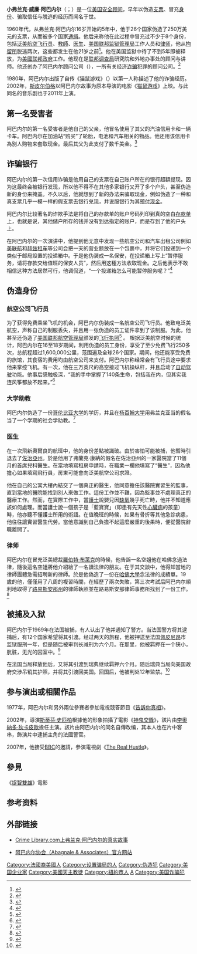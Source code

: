 {{noteTA
|G1=Show
|1=zh-hans:猫鼠游戏;zh-hk:捉智雙雄;zh-tw:神鬼交鋒;
|2=zh-hans:小弗兰克·威廉·阿巴内尔; zh-hant:小法蘭克·威廉·艾巴內爾
|3=zh-hans:弗兰克; zh-hant:法蘭克;
|4=zh-hans:阿巴内尔; zh-hant:艾巴內爾;
|5=zh-hans:弗兰克·阿巴内尔;zh-hk:魏法蘭;zh-tw:法蘭克·艾巴內爾;
}}
{{Infobox criminal
| name = 小弗兰克·威廉·阿巴内尔<br />{{small|{{lang|en|Frank William Abagnale, Jr.}}}}
| image = Frank W. Abagnale in 2008.jpg
| image_size = 
| image_caption = 2008年的小弗兰克·阿巴内尔
| birth_date = {{Birth date and age|1948|4|27}}
| birth_place = {{USA}}[[纽约|纽约]][[布朗克斯|布朗克斯]]
| death_date =
| death_place =
| charge = 诈骗、伪造
| conviction_penalty = 法国监狱12个月（实际服刑6个月）<br />瑞典监狱6个月<br />美国监狱12年（实际服刑4年）
| conviction_status =
| occupation = 阿巴内尔协会[[首席执行官|CEO]]、安全顾问
| spouse = 凯莉<ref name="abagnale">{{cite web|url=http://www.abagnale.com/news092010.asp |title=Charleston Profile: Bona Fide |publisher=Charleston Mag |author=Stephanie Hunt |date=2010年9月 |accessdate=2011年4月1日 |deadurl=yes |archiveurl=https://web.archive.org/web/20110707073740/http://www.abagnale.com/news092010.asp |archivedate=2011年7月7日 }}</ref>
| parents = 老弗兰克·阿巴内尔
| children = 3
}}
<!--[[File:Frank_Abagnale_(cropped).jpg|thumb]]-->
'''小弗兰克·威廉·阿巴内尔'''（{{lang-en|Frank William Abagnale, Jr.}}；{{bd|1948年|4月27日|||catIdx=A}}）是一位[[美国|美国]][[安全|安全]][[顾问|顾问]]，早年以伪造[[支票|支票]]、冒充[[身份|身份]]、骗取信任与脱逃的经历而闻名于世。

1960年代，从弗兰克·阿巴内尔16岁开始的5年中，他于26个国家伪造了250万美元的支票，从而被多个国家[[通缉|通缉]]。他后来称他在此过程中冒充过不少于8个身份，包括[[泛美航空|泛美航空]][[飞行员|飞行员]]、[[教師|教師]]、[[医生|医生]]、[[美国联邦监狱管理局|美国联邦监狱管理局]]工作人员和[[律师|律师]]，他从[[拘留所|拘留所]]脱逃两次，这些都发生在他21岁之前<ref name="usnews">{{cite web|url=http://money.usnews.com/money/blogs/the-collar/2008/05/19/how-frank-abagnale-would-swindle-you|title=How Frank Abagnale Would Swindle You|publisher=U.S. News|author=Luke Mullins|date=2008年5月19日|accessdate=2011年2月14日|archive-date=2013年4月28日|archive-url=https://archive.today/20130428110005/http://money.usnews.com/money/blogs/the-collar/2008/05/19/how-frank-abagnale-would-swindle-you|dead-url=no}}</ref>。他在美国监狱中待了不到5年即被释放，为[[美國联邦政府|美國联邦政府]]工作。他现在是[[联邦调查局|联邦调查局]]研究院和外地办事处的顾问与讲师。他还创办了阿巴内尔顾问公司（{{lang-en|Abagnale & Associates}}），一所有关经济[[诈骗|诈骗]]犯罪的顾问公司。<ref>{{cite web|url=http://www.abagnale.com/index2.asp |title=Abagnale & Associates: Frank W. Abagnale |publisher=abagnale.com |accessdate=2011年2月14日 |deadurl=yes |archiveurl=https://web.archive.org/web/20101116100208/http://abagnale.com/index2.asp |archivedate=2010年11月16日 }}</ref>

1980年，阿巴内尔出版了自传《猫鼠游戏》（''{{lang|en|{{tsl|en|Catch Me if You Can (book)|Catch Me if You Can}}}}''）以第一人称描述了他的诈骗经历。2002年，[[斯蒂芬·斯皮尔伯格|斯皮尔伯格]]以阿巴内尔故事为原本导演的电影《[[捉智双雄|猫鼠游戏]]》上映。与此同名的音乐剧也于2011年上演。

==第一名受害者==	
阿巴内尔的第一名受害者是他自己的父亲，他冒名使用了其父的汽油信用卡和一辆卡车。阿巴内尔在加油站“购买”了轮胎，电池和汽车相关的物品。他还用该信用卡為别人购物来套取现金。最后其父为此支付了数千美金。<ref>{{cite web |url=http://www.trutv.com/library/crime/criminal_mind/scams/frank_abagnale/index.html |title=Skywayman: The Story of Frank W. Abagnale Jr |first=Rachael |last=Bell |deadurl=yes |archiveurl=https://web.archive.org/web/20090831075128/http://www.trutv.com/library/crime/criminal_mind/scams/frank_abagnale/index.html |archivedate=2009年8月31日 |df= }}</ref>

==诈骗银行==
阿巴内尔的第一次信用诈骗是他用自己的支票在自己账户所在的银行超額提现。因为这最终会被银行发现，所以他不得不在其他多家银行又开了多个户头，甚至伪造新的身份来掩盖。不久以后，他就想到了新的办法来骗取现金，例如伪造了一种和真支票几乎一模一样的假支票去银行兑现，并说服银行为其[[预付现金|预付现金]]。

阿巴内尔比较著名的诈欺手法是将自己的存款单的账户号码列印到真的空白[[存款单|存款单]]上，也就是说，其他储户所存的钱并没有到达指定的账户，而是存到了他的户头上。

在阿巴内尔的一次演讲中，他提到他无意中发现一些航空公司和汽车出租公司例如[[美联航|美联航]]和[[赫兹租车|赫兹租车]]等公司会把一天的营业额放在一个包裹中，并将它们投递到一个类似于邮局設置的投递箱中。于是他伪装成一名保安，在投递箱上写上“暂停服务，请将存款交给值班的保安人员”，然后用这種方法收取现金。之后他表示不敢相信这种方法居然可行，他调侃道，“一个投递箱怎么可能暂停服务呢？”<ref>{{cite web| title=Catch Me If You Can: Frank Abagnale 10 Years Later| work=SXSW| url=http://schedule.sxsw.com/2012/events/event_IAP13928| accessdate=2012-03-26| archive-url=https://web.archive.org/web/20120331171221/http://schedule.sxsw.com/2012/events/event_IAP13928| archive-date=2012-03-31| dead-url=yes}}</ref>

==伪造身份==
===航空公司飞行员===
为了获得免费乘坐飞机的机会，阿巴内尔伪装成一名航空公司飞行员。他致电泛美航空，声称自己的制服丢失，并且用一张伪造的员工证件拿到了该制服。为此，他甚至还伪造了[[美国联邦航空管理局|美国联邦航空管理局]]颁发的[[飞行执照|飞行执照]]<ref>{{cite web|work=biography.com|title=Frank Abagnale Biography|year=1996}}</ref> 。
根据泛美航空时候的统计，阿巴内尔在16至18岁期间，利用伪造的员工身份，享受了至少免费飞行250多次，总航程超过1,600,000公里，范围遍及全球26个国家。期间，他还能享受免费的旅馆，其食宿的费用均由航空公司来支付。阿巴内尔称经常会有飞行员途中要求他来掌控飞机。有一次，他在三万英尺的高空接过飞机操纵杆，并且启动了[[自动驾驶|自动驾驶]]功能。他事后感触极深，“我的手中掌握了140条生命，包括我在内，但其实我连风筝都放不起来。”<ref>{{cite book|title=Catch me if you can|url=https://archive.org/details/catchmeifyoucana00abag|year=2000|publisher=Broadway|isbn=978-0-7679-0538-1|pages=[https://archive.org/details/catchmeifyoucana00abag/page/3 3]–4|first=Frank W. |last=Abagnale|coauthors=Stan Redding|chapter=The Fledgling (1)}}</ref>

===大学助教===
阿巴内尔伪造了一份[[哥伦比亚大学|哥伦比亚大学]]的学历，并且在[[杨百翰大学|杨百翰大学]]用弗兰克亚当的假名当了一个学期的社会学助教。<ref>{{cite web| title=The art of the steal| work=BYU NewsNet| url=http://nn.byu.edu/story.cfm/54787| first=Ryan| last=McIlvain| date=March 11, 2005| accessdate=2011-02-14| archive-date=2011-07-19| archive-url=https://web.archive.org/web/20110719184956/http://nn.byu.edu/story.cfm/54787| dead-url=yes}}</ref>

===医生===
在一次飛新奧爾良的航班中，他的身份差點被識破。由於害怕可能被捕，他暫時引退去了[[佐治亞州|佐治亞州]]。於是他用了弗蘭克·康納的假名在佐治亞州的一家醫院當了11個月的首席兒科醫生。在當地填寫租房申請時，在職業一欄他填寫了“醫生”，因為他擔心如果填寫飛行員，房東可能會向泛美航空公司求證。

他在自己的公寓大樓內結交了一個真正的醫生，他同意擔任該醫院實習生的監事，直到當地的醫院能找到別人來做工作。這份工作並不難，因為監事並不處理真正的醫療工作。然而，在實際工作中，當[[護士|護士]]說嬰兒因[[缺氧|缺氧]]幾乎死亡時，他并不知道應該如何處理。而當護士說一個孩子是「藍寶寶」（即患有先天性[[心臟病|心臟病]]的孩童）時，他亦聽不懂護士所用的術語。在值晚班的時候，如果有骨折等其他急診病患，他往往讓實習醫生代勞。當他意識到自己負擔不起這麼嚴重的後果時，便從醫院辭職離開了。

===律师===
阿巴内尔在冒充泛美總裁[[羅伯特·布萊克|羅伯特·布萊克]]的時候，他告訴一名空姐他在哈佛念過法律，隨後這名空姐將他介紹給了一名讀法律的朋友。在于其交談中，他得知當地的律師團體急需招聘新的律師。於是他偽造了一份在[[哈佛大學|哈佛大學]]念法律的成績單。19歲的他，僅僅用了八周的複習時間，在經歷了兩次失敗，第三次考試后阿巴内尔順利地取得了[[路易斯安那州|路易斯安那州]]的律師執照並在路易斯安那律師事務所找到了一份工作。<ref>{{cite web|title=Practicing and Evading the Law |work=Courtroom Television Network LLC |url=http://www.crimelibrary.com/criminal_mind/scams/frank_abagnale/6.html |accessdate=2006-08-13 |deadurl=yes |archiveurl=https://web.archive.org/web/20141009195724/http://www.crimelibrary.com/criminal_mind/scams/frank_abagnale/6.html |archivedate=2014-10-09 }}</ref>

==被捕及入狱==
阿巴内尔于1969年在法国被捕，有人认出了他并通知了警方。当法国警方将其逮捕后，有12个国家希望将其引渡。经过两天的旅程，他被押送至法国[[佩皮尼昂|佩皮尼昂]]市监狱服刑一年，但是随后被审判长减刑为六个月。在那里，他被羁押在一个狭小，肮脏，无光的囚室中。<ref>{{cite web |url=http://www.onlineopinion.com.au/view.asp?article=2281 |title=Abu Ghraib and other prisons around the world |work=ON LINE Opinion |first=Mark S. |last=Lawson |date=June 11, 2004 |accessdate=June 18, 2011 |archive-date=2021-04-21 |archive-url=https://web.archive.org/web/20210421203837/https://www.onlineopinion.com.au/view.asp?article=2281 |dead-url=no }}</ref>

在法国当局释放他后，又将其引渡到瑞典继续羁押六个月。随后瑞典当局向美国政府交涉吊销其护照，并将其引渡回美国。回国后，他被判处12年监禁。<ref name=Conway>{{cite book |url=http://www.amazon.com/Analyze-This-What-Handwriting-Reveals/dp/1856487075 |last=Conway |first=Allan |title=Analyze This: What Handwriting Reveals |publisher=PRC Publishing; First Edition |year=2004 |page=64/144 |isbn=978-1-85648-707-8 |access-date=2012-12-03 |archive-date=2020-08-21 |archive-url=https://web.archive.org/web/20200821093129/https://www.amazon.com/Analyze-This-What-Handwriting-Reveals/dp/1856487075 |dead-url=no }}</ref>

==参与演出或相關作品==
1977年，阿巴内尔和另外兩位參賽者參加電視競答節目《[[告訴你真相|告訴你真相]]》。

2002年，導演[[斯蒂芬·史匹柏|斯蒂芬·史匹柏]]根據他的形象拍攝了電影《[[神鬼交鋒|神鬼交鋒]]》，該片由[[李奧納多·狄卡皮歐|李奧納多·狄卡皮歐]]擔任主演。該片由阿巴内尔的同名自傳改编，其本人也在片中客串，飾演片中逮捕主角的法國警官。

2007年，他接受[[BBC|BBC]]的邀請，參演電視劇《[[The_Real_Hustle|The Real Hustle]]》。

==參見==
《[[捉智雙雄|捉智雙雄]]》電影

==参考资料==
{{Reflist}}

==外部链接==
{{Wikiquote|en:Frank Abagnale|弗兰克·阿巴内尔}}
* {{en}} [https://web.archive.org/web/20140417042337/http://www.crimelibrary.com/criminal_mind/scams/frank_abagnale/index.html?sect=27 Crime Library.com上弗兰克·阿巴内尔的真实故事]
* {{en}} [https://web.archive.org/web/20070515030207/http://www.abagnale.com/ 阿巴内尔协会（Abagnale & Associates）官方网站]

{{Authority control}}
{{DEFAULTSORT: Abagnale, Frank}}
[[Category:法國裔美國人|Category:法國裔美國人]]
[[Category:设置骗局的人|Category:设置骗局的人]]
[[Category:伪造犯|Category:伪造犯]]
[[Category:美国企业家|Category:美国企业家]]
[[Category:美國天主教徒|Category:美國天主教徒]]
[[Category:紐約市人|Category:紐約市人]]
[[Category:美國籍囚犯及被拘留者|A]]
[[Category:美国诈骗犯|Category:美国诈骗犯]]